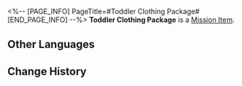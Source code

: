 <%-- [PAGE_INFO]
PageTitle=#Toddler Clothing Package#
[END_PAGE_INFO] --%>
{{Item Infobox
|id          = 140096
|image       = Item Toddler Clothing Package.png
|type        = Mission Item
|invCategory = Missions
|rarity      = 3
|effect      = 
|description = One of the anonymous packages delivered to the clinic.
}}
{{Description|''"Soft and breathable, our quality clothing is designed to protect your baby from sweat. Perfect for silky-smooth skin."''}}
'''Toddler Clothing Package''' is a [[Mission Item]].

==Other Languages==
{{Other Languages
|en   = Toddler Clothing Package
|zhs  = 装有幼儿衣物的包裹
|zht  = 裝有幼兒衣物的包裹
|ja   = 幼児用の服が入ってる小包
|ko   = 어린이 옷이 든 보따리
|es   = Paquete con ropa para bebés
|fr   = Paquet de vêtements pour tout-petits
|ru   = Коробка детской одежды
|th   = พัสดุที่บรรจุเสื้อผ้าเด็ก
|vi   = Gói Hàng Chứa Áo Sơ Sinh
|de   = Paket mit Kleinkindbekleidung
|id   = Paket Pakaian Anak
|pt   = Pacote de Roupas de Criança
}}

==Change History==
{{Change History|2.0}}